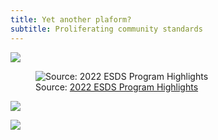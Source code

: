 ```yaml
---
title: Yet another plaform?
subtitle: Proliferating community standards
---
```


![](images/veda-target-audience.png)

![Source: [2022 ESDS Program Highlights](https://www.earthdata.nasa.gov/esds/esds-highlights/2022-esds-highlights)](images/data-archive-growth.png)

![](images/community-standard-ecosystem.png)

![](images/veda-ecosystem.png)
